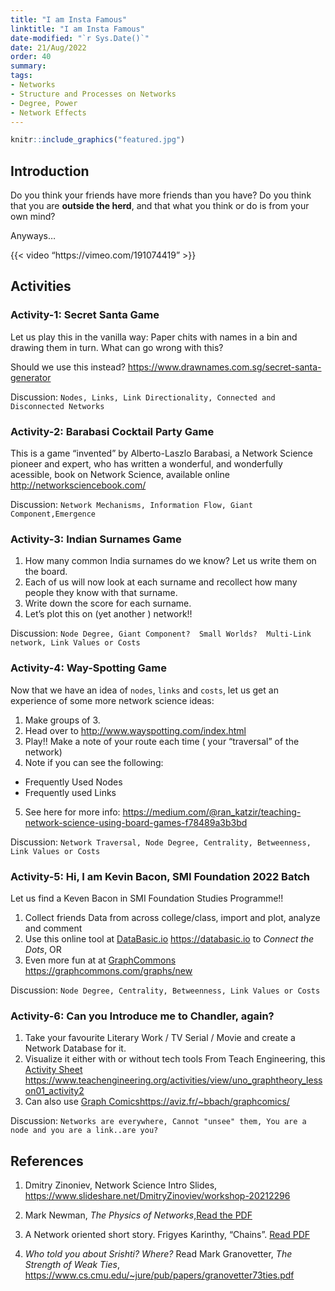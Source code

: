 ```yaml
---
title: "I am Insta Famous"
linktitle: "I am Insta Famous"
date-modified: "`r Sys.Date()`"
date: 21/Aug/2022
order: 40
summary: 
tags:
- Networks
- Structure and Processes on Networks
- Degree, Power
- Network Effects
---
```


```r
knitr::include_graphics("featured.jpg")
```


## Introduction

Do you think your friends have more friends than you have? 
Do you think that you are **outside the herd**, and that what you think or do is from your own mind?

Anyways...


{{< video "https://vimeo.com/191074419" >}}


## Activities


### Activity-1: Secret Santa Game

Let us play this in the vanilla way: Paper chits with names in a bin and drawing them in turn.
What can go wrong with this?

Should we use this instead? <https://www.drawnames.com.sg/secret-santa-generator>

Discussion: `Nodes, Links, Link Directionality, Connected and Disconnected Networks`


### Activity-2: Barabasi Cocktail Party Game

This is a game "invented" by Alberto-Laszlo Barabasi, a Network Science pioneer and expert, who has written a wonderful, and wonderfully acessible, book on Network Science, available online <http://networksciencebook.com/> 

Discussion: `Network Mechanisms, Information Flow, Giant Component,Emergence` 

### Activity-3: Indian Surnames Game

1. How many common India surnames do we know? Let us write them on the board.
1. Each of us will now look at each surname and recollect how many people they know with that surname. 
1. Write down the score for each surname.
1. Let's plot this on (yet another ) network!!

Discussion: `Node Degree, Giant Component?  Small Worlds?  Multi-Link network, Link Values or Costs`

### Activity-4: Way-Spotting Game

Now that we have an idea of `nodes`, `links` and `costs`, let us get an experience of some more network science ideas:

1. Make groups of 3.
1. Head over to <http://www.wayspotting.com/index.html>
1. Play!! Make a note of your route each time ( your "traversal" of the network)
1. Note if you can see the following:  
  - Frequently Used Nodes
  - Frequently used Links  
5. See here for more info: <https://medium.com/@ran_katzir/teaching-network-science-using-board-games-f78489a3b3bd> 

Discussion: `Network Traversal, Node Degree, Centrality, Betweenness, Link Values or Costs`

### Activity-5: Hi, I am Kevin Bacon, SMI Foundation 2022 Batch

Let us find a Keven Bacon in SMI Foundation Studies Programme!!

1. Collect friends Data from across college/class, import and plot, analyze and comment
1. Use this online tool at [DataBasic.io](https://databasic.io) <https://databasic.io> to *Connect the Dots*, OR
1. Even more fun at at [GraphCommons](https://graphcommons.com/graphs/new) <https://graphcommons.com/graphs/new>

Discussion:  `Node Degree, Centrality, Betweenness, Link Values or Costs` 

### Activity-6: Can you Introduce me to Chandler, again?

1. Take your favourite Literary Work / TV Serial / Movie and create a Network Database for it.
1. Visualize it either with or without tech tools From Teach Engineering, this [Activity Sheet](https://www.teachengineering.org/activities/view/uno_graphtheory_lesson01_activity2) <https://www.teachengineering.org/activities/view/uno_graphtheory_lesson01_activity2>
1. Can also use [Graph Comics](https://aviz.fr/~bbach/graphcomics/)<https://aviz.fr/~bbach/graphcomics/>

Discussion: `Networks are everywhere, Cannot "unsee" them, You are a node and you are a link..are you?`

## References

1. Dmitry Zinoniev, Network Science Intro Slides, <https://www.slideshare.net/DmitryZinoviev/workshop-20212296>


1. Mark Newman, *The Physics of Networks*,[Read the PDF](Mark-Newman-Physics-of-Networks.pdf)

1. A Network oriented short story. Frigyes Karinthy, "Chains".  [Read PDF](http://vadeker.net/articles/Karinthy-Chain-Links_1929.pdf)

1. *Who told you about Srishti? Where?* Read Mark Granovetter, *The Strength of Weak Ties*, <https://www.cs.cmu.edu/~jure/pub/papers/granovetter73ties.pdf>






